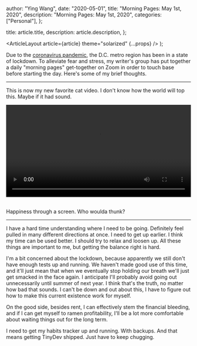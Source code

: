 
  author: "Ying Wang",
  date: "2020-05-01",
  title: "Morning Pages: May 1st, 2020",
  description: "Morning Pages: May 1st, 2020",
  categories: ["Personal"],
};

  title: article.title,
  description: article.description,
};

  <ArticleLayout article={article} theme="solarized" {...props} />
);

Due to the [coronavirus
pandemic](https://en.wikipedia.org/wiki/2019-20_coronavirus_pandemic), the D.C.
metro region has been in a state of lockdown. To alleviate fear and stress, my
writer's group has put together a daily "morning pages" get-together on Zoom in
order to touch base before starting the day. Here's some of my brief thoughts.

---

This is now my new favorite cat video. I don't know how the world will top this.
Maybe if it had sound.

<!-- https://stackoverflow.com/a/26276254 -->

<video style="width: 100%; width: -moz-available; width: -webkit-fill-available; width: fill-available; max-width: 100%;" controls>
    <source src="/video/posts/2020/05/01/morning_pages.mp4" type="video/mp4">
    Your browser does not support HTML5 video.
</video>
<br/>
<br/>

Happiness through a screen. Who woulda thunk?

---

I have a hard time understanding where I need to be going. Definitely feel
pulled in many different directions at once. I need to get up earlier. I think
my time can be used better. I should try to relax and loosen up. All these
things are important to me, but getting the balance right is hard.

I'm a bit concerned about the lockdown, because apparently we still don't have
enough tests up and running. We haven't made good use of this time, and it'll
just mean that when we eventually stop holding our breath we'll just get smacked
in the face again. I anticipate I'll probably avoid going out unnecessarily
until summer of next year. I think that's the truth, no matter how bad that
sounds. I can't be down and out about this, I have to figure out how to make
this current existence work for myself.

On the good side, besides rent, I can effectively stem the financial bleeding,
and if I can get myself to ramen profitability, I'll be a lot more comfortable
about waiting things out for the long term.

I need to get my habits tracker up and running. With backups. And that means
getting TinyDev shipped. Just have to keep chugging.
